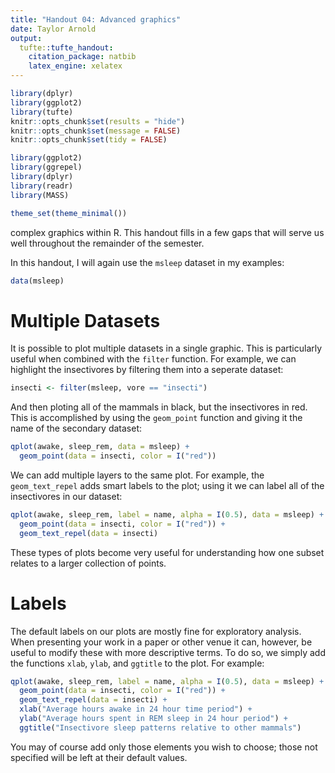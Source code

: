 ```yaml
---
title: "Handout 04: Advanced graphics"
date: Taylor Arnold
output:
  tufte::tufte_handout:
    citation_package: natbib
    latex_engine: xelatex
---
```



```r
library(dplyr)
library(ggplot2)
library(tufte)
knitr::opts_chunk$set(results = "hide")
knitr::opts_chunk$set(message = FALSE)
knitr::opts_chunk$set(tidy = FALSE)

library(ggplot2)
library(ggrepel)
library(dplyr)
library(readr)
library(MASS)

theme_set(theme_minimal())
```

\justify

\newthought{We have already seen how to build fairly} complex
graphics within R. This handout fills in a few gaps that will
serve us well throughout the remainder of the semester.

In this handout, I will again use the `msleep` dataset in
my examples:

```r
data(msleep)
```

# Multiple Datasets

It is possible to plot multiple datasets in a single graphic. This
is particularly useful when combined with the `filter` function. For
example, we can highlight the insectivores by filtering them into a
seperate dataset:

```r
insecti <- filter(msleep, vore == "insecti")
```

And then ploting all of the mammals in black, but the insectivores
in red. This is accomplished by using the `geom_point` function and
giving it the name of the secondary dataset:

```r
qplot(awake, sleep_rem, data = msleep) +
  geom_point(data = insecti, color = I("red"))
```

We can add multiple layers to the same plot. For example, the
`geom_text_repel` adds smart labels to the plot; using it we can label
all of the insectivores in our dataset:

```r
qplot(awake, sleep_rem, label = name, alpha = I(0.5), data = msleep) +
  geom_point(data = insecti, color = I("red")) +
  geom_text_repel(data = insecti)
```

These types of plots become very useful for understanding how one subset
relates to a larger collection of points.

# Labels

The default labels on our plots are mostly fine for exploratory analysis.
When presenting your work in a paper or other venue it can, however, be
useful to modify these with more descriptive terms. To do so, we simply
add the functions `xlab`, `ylab`, and `ggtitle` to the plot. For example:

```r
qplot(awake, sleep_rem, label = name, alpha = I(0.5), data = msleep) +
  geom_point(data = insecti, color = I("red")) +
  geom_text_repel(data = insecti) +
  xlab("Average hours awake in 24 hour time period") +
  ylab("Average hours spent in REM sleep in 24 hour period") +
  ggtitle("Insectivore sleep patterns relative to other mammals")
```

You may of course add only those elements you wish to choose; those not
specified will be left at their default values.



